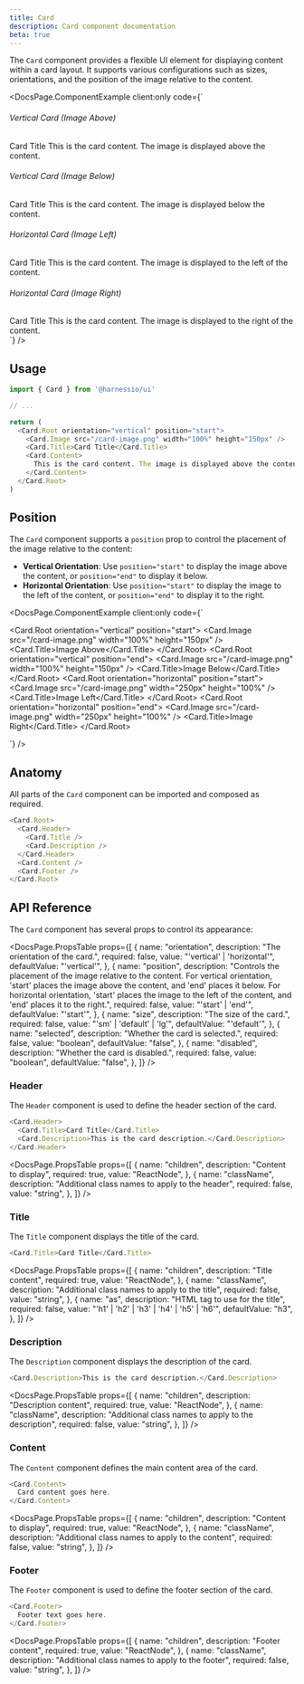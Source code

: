 ```yaml
---
title: Card
description: Card component documentation
beta: true
---
```


The `Card` component provides a flexible UI element for displaying content within a card layout. It supports various configurations such as sizes, orientations, and the position of the image relative to the content.


<DocsPage.ComponentExample
  client:only
  code={`
  <div className="flex flex-col space-y-8">
    <div>
      <h6 className="font-semibold mb-2 text-center">Vertical Card (Image Above)</h6>
      <Card.Root orientation="vertical" position="start">
        <Card.Image src="/card-image.png" width="100%" height="150px" />
        <Card.Title>Card Title</Card.Title>
        <Card.Content>
          This is the card content. The image is displayed above the content.
        </Card.Content>
      </Card.Root>
    </div>
    <div>
      <h6 className="font-semibold mb-2 text-center">Vertical Card (Image Below)</h6>
      <Card.Root orientation="vertical" position="end">
        <Card.Image src="/card-image.png" width="100%" height="150px" />
        <Card.Title>Card Title</Card.Title>
        <Card.Content>
          This is the card content. The image is displayed below the content.
        </Card.Content>
      </Card.Root>
    </div>
    <div>
      <h6 className="font-semibold mb-2 text-center">Horizontal Card (Image Left)</h6>
      <Card.Root orientation="horizontal" position="start">
        <Card.Image src="/card-image.png" width="250px" height="100%" />
        <div>
          <Card.Title>Card Title</Card.Title>
          <Card.Content>
            This is the card content. The image is displayed to the left of the content.
          </Card.Content>
        </div>
      </Card.Root>
    </div>
    <div>
      <h6 className="font-semibold mb-2 text-center">Horizontal Card (Image Right)</h6>
      <Card.Root orientation="horizontal" position="end">
        <Card.Image src="/card-image.png" width="250px" height="100%" />
        <div>
          <Card.Title>Card Title</Card.Title>
          <Card.Content>
            This is the card content. The image is displayed to the right of the content.
          </Card.Content>
        </div>
      </Card.Root>
    </div>
  </div>`}
/>

## Usage

```typescript jsx
import { Card } from '@harnessio/ui'

// ...

return (
  <Card.Root orientation="vertical" position="start">
    <Card.Image src="/card-image.png" width="100%" height="150px" />
    <Card.Title>Card Title</Card.Title>
    <Card.Content>
      This is the card content. The image is displayed above the content.
    </Card.Content>
  </Card.Root>
)
```

## Position

The `Card` component supports a `position` prop to control the placement of the image relative to the content:

- **Vertical Orientation**: Use `position="start"` to display the image above the content, or `position="end"` to display it below.
- **Horizontal Orientation**: Use `position="start"` to display the image to the left of the content, or `position="end"` to display it to the right.

<DocsPage.ComponentExample
  client:only
  code={`<div className="flex flex-col gap-6">
    <Card.Root orientation="vertical" position="start">
      <Card.Image src="/card-image.png" width="100%" height="150px" />
      <Card.Title>Image Above</Card.Title>
    </Card.Root>
    <Card.Root orientation="vertical" position="end">
      <Card.Image src="/card-image.png" width="100%" height="150px" />
      <Card.Title>Image Below</Card.Title>
    </Card.Root>
    <Card.Root orientation="horizontal" position="start">
      <Card.Image src="/card-image.png" width="250px" height="100%" />
      <Card.Title>Image Left</Card.Title>
    </Card.Root>
    <Card.Root orientation="horizontal" position="end">
      <Card.Image src="/card-image.png" width="250px" height="100%" />
      <Card.Title>Image Right</Card.Title>
    </Card.Root>
</div>`}
/>

## Anatomy

All parts of the `Card` component can be imported and composed as required.

```typescript jsx
<Card.Root>
  <Card.Header>
    <Card.Title />
    <Card.Description />
  </Card.Header>
  <Card.Content />
  <Card.Footer />
</Card.Root>
```

## API Reference

The `Card` component has several props to control its appearance:

<DocsPage.PropsTable
  props={[
    {
      name: "orientation",
      description: "The orientation of the card.",
      required: false,
      value: "'vertical' | 'horizontal'",
      defaultValue: "'vertical'",
    },
    {
      name: "position",
      description:
        "Controls the placement of the image relative to the content. For vertical orientation, 'start' places the image above the content, and 'end' places it below. For horizontal orientation, 'start' places the image to the left of the content, and 'end' places it to the right.",
      required: false,
      value: "'start' | 'end'",
      defaultValue: "'start'",
    },
    {
      name: "size",
      description: "The size of the card.",
      required: false,
      value: "'sm' | 'default' | 'lg'",
      defaultValue: "'default'",
    },
    {
      name: "selected",
      description: "Whether the card is selected.",
      required: false,
      value: "boolean",
      defaultValue: "false",
    },
    {
      name: "disabled",
      description: "Whether the card is disabled.",
      required: false,
      value: "boolean",
      defaultValue: "false",
    },
  ]}
/>

### Header

The `Header` component is used to define the header section of the card.

```typescript jsx
<Card.Header>
  <Card.Title>Card Title</Card.Title>
  <Card.Description>This is the card description.</Card.Description>
</Card.Header>
```

<DocsPage.PropsTable
  props={[
    {
      name: "children",
      description: "Content to display",
      required: true,
      value: "ReactNode",
    },
    {
      name: "className",
      description: "Additional class names to apply to the header",
      required: false,
      value: "string",
    },
  ]}
/>

### Title

The `Title` component displays the title of the card.

```typescript jsx
<Card.Title>Card Title</Card.Title>
```

<DocsPage.PropsTable
  props={[
    {
      name: "children",
      description: "Title content",
      required: true,
      value: "ReactNode",
    },
    {
      name: "className",
      description: "Additional class names to apply to the title",
      required: false,
      value: "string",
    },
    {
      name: "as",
      description: "HTML tag to use for the title",
      required: false,
      value: "'h1' | 'h2' | 'h3' | 'h4' | 'h5' | 'h6'",
      defaultValue: "h3",
    },
  ]}
/>

### Description

The `Description` component displays the description of the card.

```typescript jsx
<Card.Description>This is the card description.</Card.Description>
```

<DocsPage.PropsTable
  props={[
    {
      name: "children",
      description: "Description content",
      required: true,
      value: "ReactNode",
    },
    {
      name: "className",
      description: "Additional class names to apply to the description",
      required: false,
      value: "string",
    },
  ]}
/>

### Content

The `Content` component defines the main content area of the card.

```typescript jsx
<Card.Content>
  Card content goes here.
</Card.Content>
```

<DocsPage.PropsTable
  props={[
    {
      name: "children",
      description: "Content to display",
      required: true,
      value: "ReactNode",
    },
    {
      name: "className",
      description: "Additional class names to apply to the content",
      required: false,
      value: "string",
    },
  ]}
/>

### Footer

The `Footer` component is used to define the footer section of the card.

```typescript jsx
<Card.Footer>
  Footer text goes here.
</Card.Footer>
```

<DocsPage.PropsTable
  props={[
    {
      name: "children",
      description: "Footer content",
      required: true,
      value: "ReactNode",
    },
    {
      name: "className",
      description: "Additional class names to apply to the footer",
      required: false,
      value: "string",
    },
  ]}
/>
